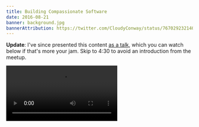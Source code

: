 ```yaml
---
title: Building Compassionate Software
date: 2016-08-21
banner: background.jpg
bannerAttribution: https://twitter.com/CloudyConway/status/767029232140779520
---
```


**Update**: I've since presented this content [as a talk](https://vimeo.com/198777217), which you can watch below if that's more your jam. Skip to 4:30 to avoid an introduction from the meetup.

<Video src="https://player.vimeo.com/video/198777217" />

If you make a mistake, you would want a colleague to point it out to you, right? Just like you would hope a colleague would ask a question when they don't understand something, and just like you want everyone on your team to speak up with ideas, even if they're unconventional. But chances are that you've been in the position to speak up before and haven't.

Why? It feels like those scenarios represent a good team dynamic, but what effect do they have on a team's performance? And how can we begin to change a team's dynamic to improve its performance?

Today we're going to take a look at _psychological safety_ and how it can help your team perform better. My goal is to give you the evidence you need to take back to your team so we can all improve our workplaces – with enough of us, we can begin to make significant change in our industry and beyond.

I'm going to take us through three main points:

1. **Feelings Matter.** Before we talk about feelings, we should discuss why exactly they matter. There's a lot of evidence here that I'm excited to talk about.
2. **Teams with Psychological Safety Perform Better.** I'm going to describe what psychological safety means and what it looks like.
3. **How to Implement Psychological Safety on Your Team.** After we have a firm grasp on feelings and psychological safety, I want to discuss some ways to start improving your team's performance and dynamics.

I've had this topic on my mind for a long time, and I'm really excited to get started. Let's dive in!

## Feelings Matter

So I've [written about this before](https://ashfurrow.com/blog/empathetic-civilization/), but I'll say it again: _feelings matter_. It might sound obvious to you – it might not – so it really does need to be repeated: feelings matter. Compassionate software can't be built without compassion for each other.

Feelings matter, a lot. [We've actually researched this](http://qz.com/622749/teens-do-better-in-science-when-they-know-einstein-and-curie-also-struggled/): students who learned about the struggles that scientists went through on their way to achieving success did a lot better in science class. And students who _didn't_ learn started doing _worse_.

Learning how successful scientists struggle helped students when they inevitably struggled. That's because struggling is normal, but when we neglect to mention the struggles of history's great scientists, we present the incorrect view that they just _were great_. And that's not true, [everyone struggles](https://ashfurrow.com/blog/normalizing-struggle/) sometimes. Students no longer felt like outsiders when _they_ started to struggle.

When students see themselves and their own struggles represented in the history of science, they learn to _empathize_ with scientists. Empathy, the core of emotions, is the practice of sharing another person's point of view and feelings.

<YouTube videoID="1Evwgu369Jw" />

Empathy is a choice we make. In 1996, [Theresa Wiseman's work](http://onlinelibrary.wiley.com/doi/10.1046/j.1365-2648.1996.12213.x/full) ([PDF](https://www.researchgate.net/profile/Theresa_Wiseman/publication/227941757_A_concept_analysis_of_empathy/links/00b4951e409deac34f000000.pdf)) categorized four necessary components to empathy:

- Seeing the world as others see it.
- Recognizing and understanding another's feelings.
- Staying non-judgemental.
- Communicating that you understand.

These are things we can do, things we can _choose_ to do.

This is how someone empathizes, which is core to feelings, which matter. Feelings are important. Now I want to explore what it means to be a member of a team where feelings are prioritized.

## Teams with Psychological Safety Perform Better

So you want to be a 10x developer, eh? You may have heard that the 10x developer is a myth, but that's not true: a 10x developer is someone who makes the ten developers around them each twice as productive.

<Tweet tweetID="512615519934230528" />

You can be a 10x developer by making sure that your team has psychological safety.

Psychological safety is defined as

> The belief that one will not be punished or humiliated for speaking up with ideas, questions, concerns, or mistakes.

I know this sounds touchy-feely, but there is data to back this up! Google spent _five years_ on [Project Aristotle](http://www.nytimes.com/2016/02/28/magazine/what-google-learned-from-its-quest-to-build-the-perfect-team.html?_r=0) searching for the answer to _what makes some teams perform really well and other teams perform poorly?_ They examined _a tonne_ of data and eventually – after extensive searching – they found psychological safety is correlated positively with team success.

> There were other behaviors that seemed important as well — like making sure teams had clear goals and creating a culture of dependability. But Google’s data indicated that psychological safety, more than anything else, was critical to making a team work.

This is _Google_. They A/B test shades of blue to use on the Gmail "Send" button. They are _the_ data-driven organization, and their research came to the conclusion that teams with psychological safety were more successful than teams without.

Remember, psychological safety is the belief that you won't be punished for saying something. That's fairly basic, but think about it: I'm sure you've worked in groups where this wasn't the case. Was that project a success, or a failure?

<YouTube videoID="LhoLuui9gX8" />

Developers – _people_ – need to be able to ask questions when they don't understand something. We need to feel free to suggest ideas or concerns, to be able to point out and admit mistakes. This is really necessary for development teams, and _especially_ necessary in resource-strained startups where missteps could cost the company.

There was this one time at Artsy where I was behind schedule on a big feature, which was delaying me from starting work on [something really important](http://artsy.github.io/blog/2016/08/09/the-tech-behind-live-auction-integration/). I sat down with my team, and we had _just_ started reviewing the designs for all the stuff I had to finish when a designer asked "what if... we just... don't do any of it?" We hadn't really considered whether the feature I was behind on was worth delaying the next project for. A designer from outside our team was comfortable challenging our assumptions. They were right, we dropped the delayed feature and moved directly on to what was more important.

Because the designer felt comfortable asking questions, we came to a new conclusion we hadn't considered on our own.

Psychological safety is [observable in teams](http://qz.com/625870/after-years-of-intensive-analysis-google-discovers-the-key-to-good-teamwork-is-being-nice/) in two ways:

1. Conversational turn-taking.
2. Average emotional sensitivity.

Conversational turn-taking is a measure of how often people in a conversation switch from talking to listening. One member of a team who dominates the conversation is risking the psychological safety of the entire team. Everyone needs to feel safe having their say, and to revisit a conversation later if necessary.

Average emotional sensitivity is a bit trickier. Emotional sensitivity is basically a measure of how empathetic some is to another's feelings. For example, how often does one colleague notice another colleague is having a difficult time? And when they notice, do they try to understand? Do they stay non-judgemental? And do they communicate that understanding?

Psychological safety really ought to be expected at your workplace. At any workplace, really, for two reasons:

1. It makes team members feel safer: everyone is welcome.
2. It makes business sense: teams with high levels of psychological safety consistently perform better than those without.

_Everyone_ at your workplace should expect these things: from contributors and leadership, C-levels and the company board.

Okay. So feelings matter, and psychological safety is why high-performing teams do so well. But how would one go about improving their team's dynamic? Where do we start?

I'm glad you asked.

## How to Implement Psychological Safety on Your Team

Psychological safety is awesome! How do we "do psychological safety" though? That's an interesting question. First we need to talk about the two scenarios you're likely to find yourself in.

If you're a team leader, there's a lot you can do to improve your team's dynamic and – as a consequence – your team's performance. Let's take a look at those steps after we discuss how individual contributors can help their teams, too.

If you're a team member, then you can still help improve the levels of psychological safety in your team using the same techniques as a team lead. However, you're likely to have the biggest impact if you approach your team lead directly, present the evidence we've discussed, and work on the team dynamic together. This is really their job, they just might not know it yet.

Leaders and contributors can do three main things to help improve psychological safety on their team:

1. **Admit fallibility** and normalize struggle.
2. Frame all work as **learning experiences**.
3. **Model curiosity** by creating a space where opinions are asked for and voices don't need to ask permission.

First, remember that everyone struggles and everyone makes mistakes. If you, as a team lead, make this the norm, then that sends a message to team members that it's okay to make mistakes. Honestly, it's pretty straightforward: you want your team to feel safe when things go wrong, so make sure to act normal when you make a mistake.

Next, all work your team performs should be primarily modelled as exercises in learning. Because that's what they are; when a team build something, you're all really just _learning how to build something_ as a team. The byproduct of this is the thing that happened to built.

The product a team builds is important to the business' success, so it may seem counterintuitive to place a higher priority on the learning experience of a team than on building the product itself. But remember: by doing this, you're helping to increase the performance of your team so – in turn – they're able to build a better product, faster and with fewer bugs. The evidence shows it makes business sense.

Finally, you need to model curiosity. Ask questions, even silly ones. Ask questions you think you already know the answer to. Help model an environment where learning through curiosity is praised.

This advice is really built upon empathy, which means there are a few other common sense tidbits that accompany it:

- Watch out for people getting interrupted in meetings. When you see it, say "hang on, I want to hear the rest of what they have to say."
- Don't pressure people into providing immediate feedback. Instead of asking on the spot, give time for reflective feedback. "I'll type up what we've discussed and send it to everyone, let me know what isn't clear."
- Allow space for your team to revisit discussions if someone feels their voice wasn't heard.
- We can practice empathy, we can set a Google Calendar reminder to reflect on recent meetings, we can focus on the feelings of our peers.

Psychological safety can be a differentiator at your workplace. It's hard to retain good developers, and it's harder to find them in the first place. Working in a safe environment, where everyone feels like they can ask questions and where everyone is able to do their best work, well that sounds awesome, doesn't it? Implement these suggestions so that your workplace stands out to prospective developers.

This can be a workplace differentiator, likely more attractive than free snacks or a foosball table to prospective colleagues. Show your potential hires how you structure meetings, give them examples where you made a mistake but learned something, tell them a story about how someone asked a question and it had a big impact.

---

We've covered a lot today, from some initial questions to empathy, and from definition of 'psychological safety' to steps on improving it in your team. That's a lot to take in, why not set a reminder somewhere to wait a week, think things over, and revisit this post.

We have the evidence that shows how an ideal team works, but we see our industry falling short of that ideal. But! We have the tools to improve ourselves, our teams, and our industry. I really hope that teams operating in psychological safety become the norm, something to expect at any job. We've got a long way to go before we reach that point, but I know we can do it if we work together.

---

Like I said, I've had this topic on my mind for a long time, though I didn't have the vocabulary to discuss it or the evidence to support my theories. A few months ago, I attended the [Open Source & Feelings](http://www.osfeels.com) conference, and the talks there really helped frame a lot of my thoughts. I found the following talk particularly helpful, and led me to a lot of the points I discussed today.

<YouTube videoID="OdHH5KWGTNo" />

I'm presenting on this topic at a [meetup here in New York](https://www.meetup.com/iOSoho/events/232809656/) in December. I'd love to see you there, hear what you think, and talk about how we can all help improve the industry together.
